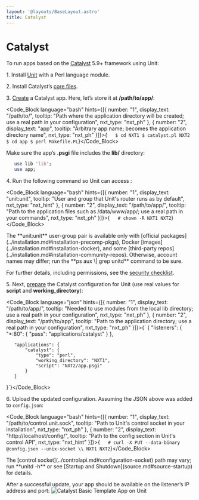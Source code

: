 ```yaml
---
layout: '@layouts/BaseLayout.astro'
title: Catalyst
---
```

# Catalyst

To run apps based on the [Catalyst](https://metacpan.org/dist/Catalyst-Manual) 5.9+ framework using Unit:

1\. Install [Unit](../installation.md#installation-precomp-pkgs) with a Perl language module.

2\. Install Catalyst’s [core files](https://metacpan.org/dist/Catalyst-Manual/view/lib/Catalyst/Manual/Intro.pod#Install).

3\. [Create](https://metacpan.org/dist/Catalyst-Manual/view/lib/Catalyst/Manual/Tutorial/02_CatalystBasics.pod#CREATE-A-CATALYST-PROJECT) a Catalyst app.  Here, let’s store it at **/path/to/app/**:

<Code_Block language="bash" hints={[{ number: "1", display_text: "/path/to/", tooltip: "Path where the application directory will be created; use a real path in your configuration", nxt_type: "nxt_ph" }, { number: "2", display_text: "app", tooltip: "Arbitrary app name; becomes the application directory name", nxt_type: "nxt_ph" }]}>{`   $ cd NXT1
   $ catalyst.pl NXT2
   $ cd app
   $ perl Makefile.PL`}</Code_Block>

Make sure the app’s **.psgi** file includes the **lib/** directory:

```perl
   use lib 'lib';
   use app;
```

4\. Run the following command so Unit can access :

<Code_Block language="bash" hints={[{ number: "1", display_text: "unit:unit", tooltip: "User and group that Unit's router runs as by default", nxt_type: "nxt_hint" }, { number: "2", display_text: "/path/to/app/", tooltip: "Path to the application files such as /data/www/app/; use a real path in your commands", nxt_type: "nxt_ph" }]}>{`   # chown -R NXT1 NXT2`}</Code_Block>

<Note type="note">
The **unit:unit** user-group pair is available only with [official packages](../installation.md#installation-precomp-pkgs), Docker [images](../installation.md#installation-docker), and some [third-party repos](../installation.md#installation-community-repos). Otherwise, account names may differ; run the **ps aux \| grep unitd** command to be sure.
</Note>

For further details, including permissions, see the [security checklist](security.md#security-apps).

5\. Next, [prepare](../configuration.md#configuration-perl) the Catalyst configuration for Unit (use real values for **script** and **working\_directory**):

<Code_Block language="json" hints={[{ number: "1", display_text: "/path/to/app/", tooltip: "Needed to use modules from the local lib directory; use a real path in your configuration", nxt_type: "nxt_ph" }, { number: "2", display_text: "/path/to/app", tooltip: "Path to the application directory; use a real path in your configuration", nxt_type: "nxt_ph" }]}>{`   {
       "listeners": {
           "*:80": {
               "pass": "applications/catalyst"
           }
       },

       "applications": {
           "catalyst": {
               "type": "perl",
               "working_directory": "NXT1",
               "script": "NXT2/app.psgi"
           }
       }
   }`}</Code_Block>

6\. Upload the updated configuration.  Assuming the JSON above was added to `config.json`:

<Code_Block language="bash" hints={[{ number: "1", display_text: "/path/to/control.unit.sock", tooltip: "Path to Unit's control socket in your installation", nxt_type: "nxt_ph" }, { number: "2", display_text: "http://localhost/config/", tooltip: "Path to the config section in Unit's control API", nxt_type: "nxt_hint" }]}>{`   # curl -X PUT --data-binary @config.json --unix-socket \\
          NXT1 NXT2`}</Code_Block>

<Note type="note">
The [control socket](../controlapi.md#configuration-socket) path may vary; run **unitd -h** or see [Startup and Shutdown](source.md#source-startup) for details.
</Note>

After a successful update, your app should be available on the listener’s IP address and port: ![Catalyst Basic Template App on Unit](/images/catalyst.png)